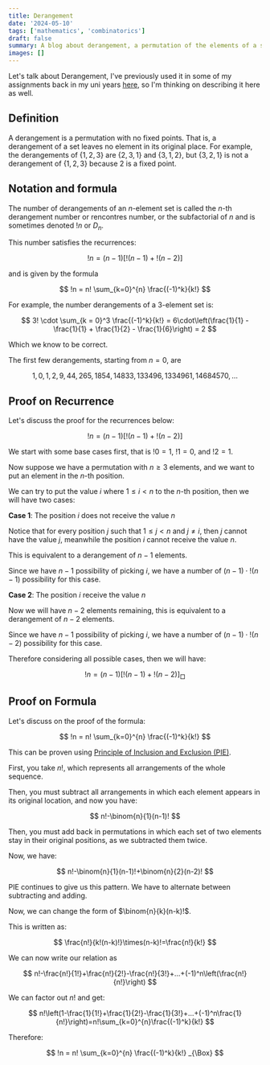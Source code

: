 ```yaml
---
title: Derangement
date: '2024-05-10'
tags: ['mathematics', 'combinatorics']
draft: false
summary: A blog about derangement, a permutation of the elements of a set in which no element appears in its original position.
images: []
---
```


Let's talk about Derangement, I've previously used it in some of my assignments back in my uni years [here](https://informatika.stei.itb.ac.id/~rinaldi.munir/Matdis/2019-2020/Makalah2019/13518012.pdf), so I'm thinking on describing it here as well.

## Definition

A derangement is a permutation with no fixed points. That is, a derangement of a set leaves no element in its original place. For example, the derangements of $\{1,2,3\}$ are $\{2, 3, 1\}$ and $\{3, 1, 2\}$, but $\{3,2, 1\}$ is not a derangement of $\{1,2,3\}$ because $2$ is a fixed point.

## Notation and formula

The number of derangements of an $n$-element set is called the $n$-th derangement number or rencontres number, or the subfactorial of $n$ and is sometimes denoted $!n$ or $D_n$.

This number satisfies the recurrences:

$$
!n = (n - 1)\left[!(n - 1) + !(n - 2)\right]
$$

and is given by the formula

$$
!n = n! \sum_{k=0}^{n} \frac{(-1)^k}{k!}
$$

For example, the number derangements of a $3$-element set is:

$$
3! \cdot \sum_{k = 0}^3 \frac{(-1)^k}{k!} = 6\cdot\left(\frac{1}{1} - \frac{1}{1} + \frac{1}{2} - \frac{1}{6}\right) = 2
$$

Which we know to be correct.

The first few derangements, starting from $n=0$, are

$$
1, 0, 1, 2, 9, 44, 265, 1854, 14833, 133496, 1334961, 14684570, \ldots
$$

## Proof on Recurrence

Let's discuss the proof for the recurrences below:

$$
!n = (n - 1)\left[!(n - 1) + !(n - 2)\right]
$$

We start with some base cases first, that is $!0 = 1$, $!1 = 0$, and $!2 = 1$.

Now suppose we have a permutation with $n \geq 3$ elements, and we want to put an element in the $n$-th position.

We can try to put the value $i$ where $1 \leq i < n$ to the $n$-th position, then we will have two cases:

**Case $1$**: The position $i$ does not receive the value $n$

Notice that for every position $j$ such that $1 \leq j < n$ and $j \neq i$, then $j$ cannot have the value $j$, meanwhile the position $i$ cannot receive the value $n$.

This is equivalent to a derangement of $n-1$ elements.

Since we have $n-1$ possibility of picking $i$, we have a number of $(n-1) \cdot !(n-1)$ possibility for this case.

**Case $2$**: The position $i$ receive the value $n$

Now we will have $n-2$ elements remaining, this is equivalent to a derangement of $n-2$ elements.

Since we have $n-1$ possibility of picking $i$, we have a number of $(n-1) \cdot !(n-2)$ possibility for this case.

Therefore considering all possible cases, then we will have:

$$
!n = (n - 1)\left[!(n - 1) + !(n - 2)\right] _{\Box}
$$

## Proof on Formula

Let's discuss on the proof of the formula:

$$
!n = n! \sum_{k=0}^{n} \frac{(-1)^k}{k!}
$$

This can be proven using [Principle of Inclusion and Exclusion (PIE)](https://brilliant.org/wiki/principle-of-inclusion-and-exclusion-pie/).

First, you take $n!$, which represents all arrangements of the whole sequence.

Then, you must subtract all arrangements in which each element appears in its original location, and now you have:

$$
n!-\binom{n}{1}(n-1)!
$$

Then, you must add back in permutations in which each set of two elements stay in their original positions, as we subtracted them twice.

Now, we have:

$$
n!-\binom{n}{1}(n-1)!+\binom{n}{2}(n-2)!
$$

PIE continues to give us this pattern. We have to alternate between subtracting and adding.

Now, we can change the form of $\binom{n}{k}(n-k)!$.

This is written as:

$$
\frac{n!}{k!(n-k)!}\times(n-k)!=\frac{n!}{k!}
$$

We can now write our relation as

$$
n!-\frac{n!}{1!}+\frac{n!}{2!}-\frac{n!}{3!}+...+(-1)^n\left(\frac{n!}{n!}\right)
$$

We can factor out $n!$ and get:

$$
n!\left(1-\frac{1}{1!}+\frac{1}{2!}-\frac{1}{3!}+...+(-1)^n\frac{1}{n!}\right)=n!\sum_{k=0}^{n}\frac{(-1)^k}{k!}
$$

Therefore:

$$
!n = n! \sum_{k=0}^{n} \frac{(-1)^k}{k!} _{\Box}
$$
